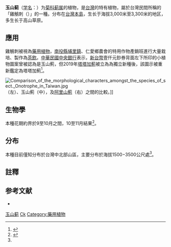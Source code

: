 {{Speciesbox
| genus = Cirsium
| species = kawakamii
| name = 玉山蓟
| status = 
| status_system = 
| image = 玉山薊.jpg
|subsectio=Nipponocirsium|
| authority = [[早田文藏|Hayata]]
}}

'''玉山蓟'''（[[学名|学名]]：{{lang|la|''Cirsium kawakamii''}}）为[[菊科|菊科]][[蓟属|蓟属]]的植物，是[[台灣|台灣]]的特有植物，屬於台灣民間所稱的「雞鵤刺（{{lang-nan-tw|ke-kak-tshì}}）」的一種。分布在[[台灣島|台灣本島]]，生长于海拔3,000米至3,300米的地区，多生长于高山草原。

==應用==
雞鵤刺被視為[[藥用植物|藥用植物]]，[[南投縣|南投縣]][[埔里鎮|埔里鎮]]、仁愛鄉農會的特用作物產銷班進行大量栽培、製作為[[茶飲|茶飲]]。[[中華民國中央銀行|中華民國中央銀行]]表示，[[新台幣|新台幣]]壹仟元鈔券背面左下所印的小植物圖案曾被認為是玉山薊，但2019年[[塔塔加薊|塔塔加薊]]被立為為獨立新種後，該圖示被重新鑑定為塔塔加薊<ref>{{Cite web|title=明朝劍斬清朝官！網謠傳央行擺烏龍不識「塔塔加薊」|url=https://www.chinatimes.com/realtimenews/20190223003483-260410|work=中時電子報|accessdate=2019-02-23|language=zh-TW|last=中時電子報|archive-date=2021-10-26|archive-url=https://web.archive.org/web/20211026211719/https://www.chinatimes.com/realtimenews/20190223003483-260410|dead-url=no}}</ref>。

[[File:Comparison_of_the_morphological_characters_amongst_the_species_of_sect._Onotrophe_in_Taiwan.jpg|thumb]]（左）、玉山薊（中），及[[阿里山薊|阿里山薊]]（右）之間的比較。]]

== 生物學 ==
本種花期約界於9至10月之間，10至11月結果<ref name=":0">{{Cite journal|title=Cirsium tatakaense (Compositae), a new species from Taiwan|url=https://phytokeys.pensoft.net/article/29380/|last=Tseng|first=Yen-Hsueh|last2=Tzeng|first2=Hsy-Yu|date=2019-02-14|journal=PhytoKeys|doi=10.3897/phytokeys.117.29380|volume=117|pages=119–132|language=en|issn=1314-2003|last3=Chang|first3=Chih-Yi|access-date=2019-02-23|archive-date=2021-10-26|archive-url=https://web.archive.org/web/20211026211717/https://phytokeys.pensoft.net/article/29380/|dead-url=no}}</ref>。

== 分布 ==
本種目前僅知分布於台灣中北部山區，主要分布於海拔1500−3500公尺處<ref name=":0" />。

==註釋==
{{reflist}}

== 参考文献 ==
<div class="references-small">
* {{cite web| url =http://www.bioinfo.cn/db05/KmzwSpecies.php?action=view&id=3559| title =玉山蓟| work =《中国高等植物数据库全库》| publisher =中国科学院微生物研究所| author =昆明植物研究所| accessdate =2009-02-25| deadurl =yes| archiveurl =https://web.archive.org/web/20160305075725/http://www.bioinfo.cn/db05/KmzwSpecies.php?action=view&id=3559| archivedate =2016-03-05}}
</div>
{{Taxonbar|from=Q15230652}}

[[Category:蓟属|玉山蓟]]
[[Category:臺灣特有植物|Ck]]
[[Category:藥用植物|Category:藥用植物]]


{{植物小作品}}